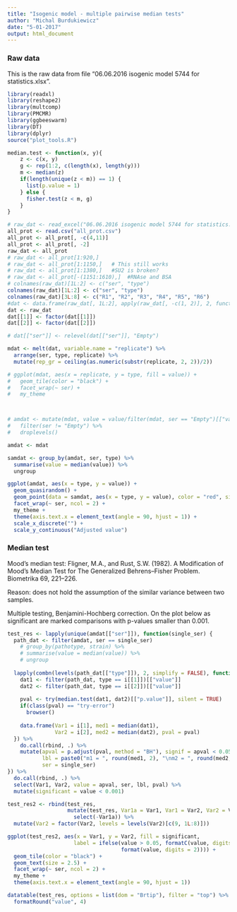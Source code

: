 ```yaml
---
title: "Isogenic model - multiple pairwise median tests"
author: "Michal Burdukiewicz"
date: "5-01-2017"
output: html_document
---
```


### Raw data 

This is the raw data from file "06.06.2016 isogenic model 5744 for statistics.xlsx".

```r
library(readxl)
library(reshape2)
library(multcomp)
library(PMCMR)
library(ggbeeswarm)
library(DT)
library(dplyr)
source("plot_tools.R")

median.test <- function(x, y){
    z <- c(x, y)
    g <- rep(1:2, c(length(x), length(y)))
    m <- median(z)
    if(length(unique(z < m)) == 1) {
      list(p.value = 1)
    } else {
      fisher.test(z < m, g)
    }
}

# raw_dat <- read_excel("06.06.2016 isogenic model 5744 for statistics.xlsx")
all_prot <- read.csv("all_prot.csv")
all_prot <- all_prot[, -c(4,11)]
all_prot <- all_prot[, -2]
raw_dat <- all_prot
# raw_dat <- all_prot[1:920,]
# raw_dat <- all_prot[1:1150,]   # This still works
# raw_dat <- all_prot[1:1380,]   #SU2 is broken?
# raw_dat <- all_prot[-(1151:1610),]  #RNAse and BSA
# colnames(raw_dat)[1L:2] <- c("ser", "type")
colnames(raw_dat)[1L:2] <- c("ser", "type")
colnames(raw_dat)[3L:8] <- c("R1", "R2", "R3", "R4", "R5", "R6")
#dat <- data.frame(raw_dat[, 1L:2], apply(raw_dat[, -c(1, 2)], 2, function(i) i/max(i)))
dat <- raw_dat
dat[[1]] <- factor(dat[[1]])
dat[[2]] <- factor(dat[[2]])

# dat[["ser"]] <- relevel(dat[["ser"]], "Empty")

mdat <- melt(dat, variable.name = "replicate") %>% 
  arrange(ser, type, replicate) %>% 
  mutate(rep_gr = ceiling(as.numeric(substr(replicate, 2, 2))/2))

# ggplot(mdat, aes(x = replicate, y = type, fill = value)) +
#   geom_tile(color = "black") +
#   facet_wrap(~ ser) +
#   my_theme



# amdat <- mutate(mdat, value = value/filter(mdat, ser == "Empty")[["value"]]) %>%
#   filter(ser != "Empty") %>%
#   droplevels()

amdat <- mdat

samdat <- group_by(amdat, ser, type) %>% 
  summarise(value = median(value)) %>% 
  ungroup

ggplot(amdat, aes(x = type, y = value)) +
  geom_quasirandom() +
  geom_point(data = samdat, aes(x = type, y = value), color = "red", size = 2, alpha = 0.5) +
  facet_wrap(~ ser, ncol = 2) + 
  my_theme + 
  theme(axis.text.x = element_text(angle = 90, hjust = 1)) +
  scale_x_discrete("") +
  scale_y_continuous("Adjusted value")
```

### Median test

Mood's median test: Fligner, M.A., and Rust, S.W. (1982). A Modification of Mood’s Median Test for The Generalized Behrens--Fisher Problem. Biometrika 69, 221–226.

Reason: does not hold the assumption of the similar variance between two samples.

Multiple testing, Benjamini-Hochberg correction. On the plot below as significant are marked comparisons with p-values smaller than 0.001.

```r
test_res <- lapply(unique(amdat[["ser"]]), function(single_ser) {
  path_dat <- filter(amdat, ser == single_ser) 
    # group_by(pathotype, strain) %>% 
    # summarise(value = median(value)) %>% 
    # ungroup
  
  lapply(combn(levels(path_dat[["type"]]), 2, simplify = FALSE), function(i) {
    dat1 <- filter(path_dat, type == i[[1]])[["value"]]
    dat2 <- filter(path_dat, type == i[[2]])[["value"]]
    
    pval <- try(median.test(dat1, dat2)[["p.value"]], silent = TRUE)
    if(class(pval) == "try-error")
      browser()
    
    data.frame(Var1 = i[1], med1 = median(dat1), 
               Var2 = i[2], med2 = median(dat2), pval = pval)
  }) %>% 
    do.call(rbind, .) %>% 
    mutate(apval = p.adjust(pval, method = "BH"), signif = apval < 0.05,
           lbl = paste0("m1 = ", round(med1, 2), "\nm2 = ", round(med2, 2)),
           ser = single_ser)
}) %>% 
  do.call(rbind, .) %>% 
  select(Var1, Var2, value = apval, ser, lbl, pval) %>% 
  mutate(significant = value < 0.001)

test_res2 <- rbind(test_res,
                   mutate(test_res, Var1a = Var1, Var1 = Var2, Var2 = Var1a) %>% 
                     select(-Var1a)) %>% 
  mutate(Var2 = factor(Var2, levels = levels(Var2)[c(9, 1L:8)]))

ggplot(test_res2, aes(x = Var1, y = Var2, fill = significant, 
                     label = ifelse(value > 0.05, formatC(value, digits = 2, format = "f"),
                                    format(value, digits = 2)))) +
  geom_tile(color = "black") +
  geom_text(size = 2.5) +
  facet_wrap(~ ser, ncol = 2) + 
  my_theme + 
  theme(axis.text.x = element_text(angle = 90, hjust = 1))

```

```r
datatable(test_res, options = list(dom = "Brtip"), filter = "top") %>% 
  formatRound("value", 4)
```

